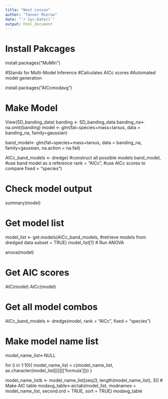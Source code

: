 ```yaml
---
title: "West Lesson"
author: "Tanner Mierow"
date: "`r Sys.Date()`"
output: html_document
---
```

# Install Pakcages
install.packages("MuMIn") 

#Stands for Multi-Model Inference
#Calculates AICc scores
#Automated model generation

install.packages("AICcmodavg")

# Make Model

View(SD_banding_data)
banding <- SD_banding_data
banding_na<-na.omit(banding)
model <- glm(fat~species+mass+tarsus, data = banding_na, family=gaussian)

band_model<- glm(fat~species+mass+tarsus, data = banding_na, family=gaussian,
                 na.action = na.fail)
                 
AICc_band_models <- dredge( #construct all possible models
  band_model,    #use band model as a reference
  rank = "AICc", #use AICc scores to compare
  fixed = "species")

# Check model output

summary(model)

# Get model list
model_list <- get.models(AICc_band_models, #retrieve models from dredged data
                              subset = TRUE)
model_list[1]
# Run ANOVA 

anova(model)

# Get AIC scores
AIC(model)
AICc(model)

# Get all model combos
AICc_band_models <- dredge(model, rank = "AICc", fixed = "species")

# Make model name list
model_name_list<-NULL

for (i in 1:10){
  model_name_list = c(model_name_list, as.character(model_list[[i]][['formula']]))
}

model_name_listb <- model_name_list[seq(3, length(model_name_list), 3)]
# Make AIC table 
modavg_table<-aictab(model_list,
                     modnames = model_name_list,
                     second.ord = TRUE,
                     sort = TRUE)
modavg_table

